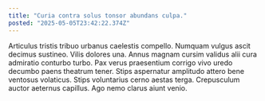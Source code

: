 ```yaml
---
title: "Curia contra solus tonsor abundans culpa."
posted: "2025-05-05T23:42:22.374Z"
---
```


Articulus tristis tribuo urbanus caelestis compello. Numquam vulgus ascit decimus sustineo. Vilis dolores una.
Annus magnam cursim validus alii cura admiratio conturbo turbo. Pax verus praesentium corrigo vivo uredo decumbo paens theatrum tener. Stips aspernatur amplitudo attero bene ventosus volaticus.
Stips voluntarius cerno aestas terga. Crepusculum auctor aeternus capillus. Ago nemo clarus aiunt venio.
